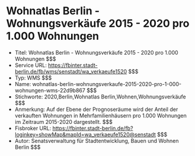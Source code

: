 # Wohnatlas Berlin - Wohnungsverkäufe 2015 - 2020 pro 1.000 Wohnungen
- Titel: Wohnatlas Berlin - Wohnungsverkäufe 2015 - 2020 pro 1.000 Wohnungen $$$
- Service URL: https://fbinter.stadt-berlin.de/fb/wms/senstadt/wa_verkaeufe1520 $$$
- Typ: WMS $$$
- Name: wohnatlas-berlin-wohnungsverkaufe-2015-2020-pro-1-000-wohnungen-wms-22d9b867 $$$
- Stichworte: 2020,Berlin,Wohnatlas Berlin,Wohnen,Wohnungsverkäufe $$$
- Anmerkung: Auf der Ebene der Prognoseräume wird der Anteil der verkauften Wohnungen in Mehrfamilienhäusern pro 1.000 Wohnungen im Zeitraum 2015-2020 dargestellt. $$$
- Fisbroker URL: https://fbinter.stadt-berlin.de/fb?loginkey=showMap&mapId=wa_verkaeufe1520@senstadt $$$
- Autor: Senatsverwaltung für Stadtentwicklung, Bauen und Wohnen Berlin $$$
